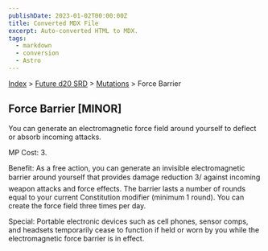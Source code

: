 ```yaml
---
publishDate: 2023-01-02T00:00:00Z
title: Converted MDX File
excerpt: Auto-converted HTML to MDX.
tags:
  - markdown
  - conversion
  - Astro
---
```


[Index](-index) > [Future d20 SRD](future-d20-srd-index) > [Mutations](future-d20-srd-mutations-index) > Force Barrier

## Force Barrier [MINOR]

You can generate an electromagnetic force field around yourself to deflect or absorb incoming attacks.

MP Cost: 3.

Benefit: As a free action, you can generate an invisible electromagnetic barrier around yourself that provides damage reduction 3/ against incoming weapon attacks and force effects. The barrier lasts a number of rounds equal to your current Constitution modifier (minimum 1 round). You can create the force field three times per day.

Special: Portable electronic devices such as cell phones, sensor comps, and headsets temporarily cease to function if held or worn by you while the electromagnetic force barrier is in effect.
